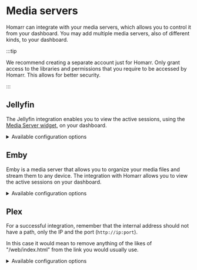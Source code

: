 # Media servers

Homarr can integrate with your media servers, which allows you to control it from your dashboard.
You may add multiple media servers, also of different kinds, to your dashboard.

:::tip

We recommend creating a separate account just for Homarr. Only grant access to the libraries and permissions that you require to be accessed by Homarr. This allows for better security.

:::


## Jellyfin

The Jellyfin integration enables you to view the active sessions, using the [Media Server widget](/docs/1.10.0/widgets/media-server), on your dashboard.

<details>
  <summary>
  Available configuration options
  </summary>
  <div>

| Field    | Type    | Description |
| -------- | ------- | ----------- |
| ApiKey | Private | ApiKey used for authentication |

OR

| Field    | Type    | Description |
| -------- | ------- | ----------- |
| Username | Public | Username used for authentication |
| Password | Private | Password used for authentication |

  </div>
</details>

## Emby

Emby is a media server that allows you to organize your media files and stream them to any device.
The integration with Homarr allows you to view the active sessions on your dashboard.

<details>
  <summary>
  Available configuration options
  </summary>
  <div>

| Field    | Type    | Description |
| -------- | ------- | ----------- |
| ApiKey | Private | ApiKey used for authentication |
</div>
</details>

## Plex
For a successful integration, remember that the internal address should not have a path, only the IP and the port (``http://ip:port``).

In this case it would mean to remove anything of the likes of "/web/index.html" from the link you would usually use.

<details>
  <summary>
  Available configuration options
  </summary>
  <div>


| Field    | Type    | Description |
| -------- | ------- | ----------- |
| ApiKey | Private | ApiKey used for authentication |

  </div>
</details>